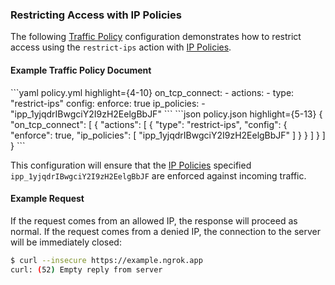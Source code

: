 

### Restricting Access with IP Policies

The following [Traffic Policy](/traffic-policy)
configuration demonstrates how to restrict access using the `restrict-ips`
action with [IP Policies](/docs/api/resources/ip-policies/).

#### Example Traffic Policy Document

<CodeGroup>
```yaml policy.yml highlight={4-10}
on_tcp_connect:
  - actions:
    - type: "restrict-ips"
    config:
    enforce: true
    ip_policies:
    - "ipp_1yjqdrIBwgciY2I9zH2EelgBbJF"
```
```json policy.json highlight={5-13}
{
  "on_tcp_connect": [
    {
      "actions": [
        {
          "type": "restrict-ips",
          "config": {
            "enforce": true,
            "ip_policies": [
              "ipp_1yjqdrIBwgciY2I9zH2EelgBbJF"
            ]
          }
        }
      ]
    }
  ]
}
```
</CodeGroup>

This configuration will ensure that the [IP Policies](/docs/api/resources/ip-policies/)
specified `ipp_1yjqdrIBwgciY2I9zH2EelgBbJF` are enforced against incoming
traffic.

#### Example Request

If the request comes from an allowed IP, the response will proceed as normal. If
the request comes from a denied IP, the connection to the server will be
immediately closed:

```bash
$ curl --insecure https://example.ngrok.app
curl: (52) Empty reply from server
```
